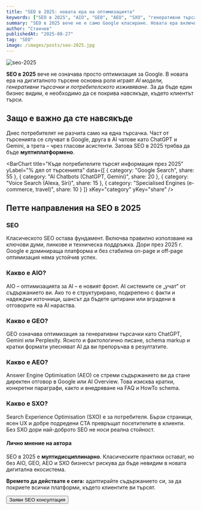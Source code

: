 ```yaml
---
title: "SEO в 2025: новата ера на оптимизацията"
keywords: ["SEO в 2025", "AIO", "GEO", "AEO", "SXO", "генеративни търсачки", "AI оптимизация", "UX", "ChatGPT", "Google AI Overviews"]
summary: "SEO в 2025 вече не е само Google класиране. Новата ера включва AI оптимизация, генеративни търсачки и потребителско изживяване. Ето кои са 5-те ключови направления."
author: "Станчев"
publishedAt: "2025-08-27"
tag: "SEO"
image: /images/posts/seo-2025.jpg
---
```


![seo-2025](/images/posts/seo-2025.jpg)

<strong>SEO в 2025</strong> вече не означава просто оптимизация за Google. В новата ера на дигиталното търсене основна роля играят <em>AI модели, генеративни търсачки и потребителското изживяване</em>. За да бъде един бизнес видим, е необходимо да се покрива навсякъде, където клиентът търси.  

<Feedback
  title="Ключов извод"
  description="SEO в 2025 вече не е само битка за Google. Оптимизацията обхваща генеративни търсачки, AI чатове и гласово търсене."
/>

<h2 id="zashto">Защо е важно да сте навсякъде</h2>

Днес потребителят не разчита само на една търсачка. Част от търсенията се случват в Google, друга в AI чатове като ChatGPT и Gemini, а трета – чрез гласови асистенти. Затова SEO в 2025 трябва да бъде <strong>мултиплатформено</strong>.  

<BarChart
  title="Къде потребителите търсят информация през 2025"
  yLabel="% дял от търсенията"
  data={[
    { category: "Google Search", share: 55 },
    { category: "AI Chatbots (ChatGPT, Gemini)", share: 20 },
    { category: "Voice Search (Alexa, Siri)", share: 15 },
    { category: "Specialised Engines (e-commerce, travel)", share: 10 }
  ]}
  xKey="category"
  yKey="share"
/>

<h2 id="napravleniya">Петте направления на SEO в 2025</h2>

<h3 id="seo">SEO</h3>
Класическото SEO остава фундамент. Включва правилно използване на ключови думи, линкове и техническа поддръжка. Дори през 2025 г. Google е доминираща платформа и без стабилна on-page и off-page оптимизация няма устойчив успех.  

<h3 id="aio">Какво е AIO?</h3>
AIO – оптимизацията за AI – е новият фронт. AI системите се „учат“ от съдържанието ви. Ако то е структурирано, подкрепено с факти и надеждни източници, шансът да бъдете цитирани или вградени в отговорите на AI нараства.  

<h3 id="geo">Какво е GEO?</h3>
GEO означава оптимизация за генеративни търсачки като ChatGPT, Gemini или Perplexity. Ясното и фактологично писане, schema markup и кратки формати улесняват AI да ви препоръчва в резултатите.  

<h3 id="aeo">Какво е AEO?</h3>
Answer Engine Optimisation (AEO) се стреми съдържанието ви да стане директен отговор в Google или AI Overview. Това изисква кратки, конкретни параграфи, както и внедряване на FAQ и HowTo schema.  

<h3 id="sxo">Какво е SXO?</h3>
Search Experience Optimisation (SXO) е за потребителя. Бързи страници, ясен UX и добре подредени CTA превръщат посетителите в клиенти. Без SXO дори най-доброто SEO не носи реална стойност.  

<h4 id="zaklyuchenie">Лично мнение на автора</h4>

SEO в 2025 е <strong>мултидисциплинарно</strong>. Класическите практики остават, но без AIO, GEO, AEO и SXO бизнесът рискува да бъде невидим в новата дигитална екосистема.  
<p><strong>Времето да действате е сега:</strong> адаптирайте съдържанието си, за да покриете всички платформи, където клиентите ви търсят.</p>

<Button href="/kontakti" variant="primary" allign="center">Заяви SEO консултация</Button>
